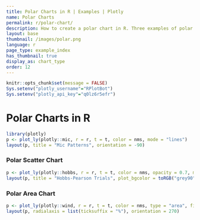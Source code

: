 ```yaml
---
title: Polar Charts in R | Examples | Plotly
name: Polar Charts
permalink: r/polar-chart/
description: How to create a polar chart in R. Three examples of polar line, polar scatter, and polar area chart.
layout: base
thumbnail: /images/polar.png
language: r
page_type: example_index
has_thumbnail: true
display_as: chart_type
order: 12
---
```


```r
knitr::opts_chunk$set(message = FALSE)
Sys.setenv("plotly_username"="RPlotBot")
Sys.setenv("plotly_api_key"="q0lz6r5efr")
```

# Polar Charts in R

```r
library(plotly)
p <- plot_ly(plotly::mic, r = r, t = t, color = nms, mode = "lines")
layout(p, title = "Mic Patterns", orientation = -90)
```

### Polar Scatter Chart
```r
p <- plot_ly(plotly::hobbs, r = r, t = t, color = nms, opacity = 0.7, mode = "markers", filename="r-docs/polar-scatter-chart")
layout(p, title = "Hobbs-Pearson Trials", plot_bgcolor = toRGB("grey90"))
```

### Polar Area Chart
```r
p <- plot_ly(plotly::wind, r = r, t = t, color = nms, type = "area", filename="r-docs/polar-area-chart")
layout(p, radialaxis = list(ticksuffix = "%"), orientation = 270)
```
